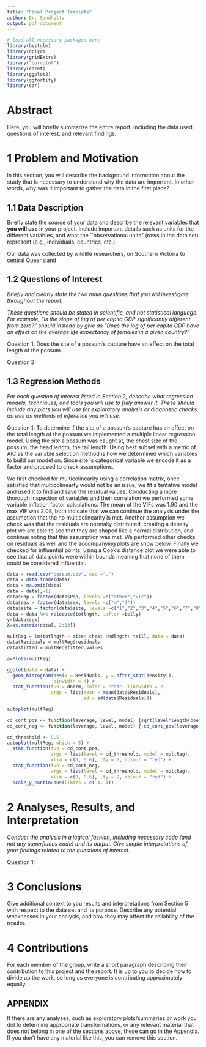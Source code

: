 ```yaml
---
title: "Final Project Template"
author: Dr. Sandholtz
output: pdf_document
---
```


```{=html}
<style type="text/css">
h1.title {
font-size: 40px;
text-align: center;
}
h4.author {
font-size: 40px;
text-align: center;
}
</style>
```
\newpage

```r
# load all necessary packages here
library(bestglm)
library(dplyr)
library(gridExtra)
library("corrplot")
library(caret)
library(ggplot2)
library(ggfortify)
library(car)
```

# Abstract

Here, you will briefly summarize the entire report, including the data used, questions of interest, and relevant findings.

# 1 Problem and Motivation

In this section, you will describe the background information about the study that is necessary to understand why the data are important. In other words, why was it important to gather the data in the first place?

## 1.1 Data Description

Briefly state the source of your data and describe the relevant variables that **you will use** in your project. Include important details such as units for the different variables, and what the \`\`observational units" (rows in the data set) represent (e.g., individuals, countries, etc.)

Our data was collected by wildlife researchers, on Southern Victoria to central Queensland

## 1.2 Questions of Interest

*Briefly and clearly state the two main questions that you will investigate throughout the report.*

*These questions should be stated in scientific, and not statistical language. For example, "Is the slope of log of per capita GDP significantly different from zero?" should instead by give as "Does the log of per capita GDP have an effect on the average life expectancy of females in a given country?"*

Question 1: Does the site of a possum's capture have an effect on the total length of the possum.

Question 2:

## 1.3 Regression Methods

*For each question of interest listed in Section 2, describe what regression models, techniques, and tools you will use to fully answer it. These should include any plots you will use for exploratory analysis or diagnostic checks, as well as methods of inference you will use.*

Question 1: To determine if the site of a possum's capture has an effect on the total length of the possum we implemented a multiple linear regression model. Using the site a possum was caught at, the chest size of the possum, the head length, the tail length. Using best subset with a metric of AIC as the variable selection method is how we determined which variables to build our model on. Since site is categorical variable we encode it as a factor and proceed to check assumptions.

We first checked for multicolinearity using a correlation matrix, once satisfied that multicolinearty would not be an issue, we fit a tentative model and used it to find and save the residual values. Conducting a more thorough inspection of variables and their correlation we performed some variable inflation factor calculations. The mean of the VIFs was 1.90 and the max VIF was 2.08, both indicate that we can continue the analysis under the assumption that the no multicolinearity is met. Another assumption we check was that the residuals are normally distributed, creating a density plot we are able to see that they are shaped like a normal distribution, and continue noting that this assumption was met. We performed other checks on residuals as well and the accompanying plots are show below. Finally we checked for influential points, using a Cook's distance plot we were able to see that all data points were within bounds meaning that none of them could be considered influential.

```r
data = read.csv("possum.csv", sep =",")
data = data.frame(data)
data = na.omit(data)
data = data[,-1]
data$Pop = factor(data$Pop, levels =c("other","Vic"))
data$sex = factor(data$sex, levels =c("m","f"))
data$site = factor(data$site, levels =c("1","2","3","4","5","6","7","8","9","10"))
data = data %>% relocate(totlngth, .after =belly)
y=(data$sex)
X=as.matrix(data[, 2:13])

multReg = lm(totlngth ~ site+ chest +hdlngth+ taill, data = data)
data$Residuals = multReg$residuals
data$fitted = multReg$fitted.values

avPlots(multReg)

ggplot(data = data) +
  geom_histogram(aes(x = Residuals, y = after_stat(density)), 
                 binwidth = 4) +
  stat_function(fun = dnorm, color = "red", linewidth = 2,
                args = list(mean = mean(data$Residuals), 
                            sd = sd(data$Residuals))) 

autoplot(multReg)

cd_cont_pos <- function(leverage, level, model) {sqrt(level*length(coef(model))*(1-leverage)/leverage)}
cd_cont_neg <- function(leverage, level, model) {-cd_cont_pos(leverage, level, model)}

cd_threshold <- 0.5
autoplot(multReg, which = 5) +
  stat_function(fun = cd_cont_pos,
                args = list(level = cd_threshold, model = multReg),
                xlim = c(0, 0.6), lty = 2, colour = "red") +
  stat_function(fun = cd_cont_neg,
                args = list(level = cd_threshold, model = multReg),
                xlim = c(0, 0.6), lty = 2, colour = "red") +
  scale_y_continuous(limits = c(-4, 4))
```

# 2 Analyses, Results, and Interpretation

*Conduct the analysis in a logical fashion, including necessary code (and not any superfluous code) and its output. Give simple interpretations of your findings related to the questions of interest.*

Question 1:

# 3 Conclusions

Give additional context to you results and interpretations from Section 5 with respect to the data set and its purpose. Describe any potential weaknesses in your analysis, and how they may affect the reliability of the results.

# 4 Contributions

For each member of the group, write a short paragraph describing their contribution to this project and the report. It is up to you to decide how to divide up the work, so long as everyone is contributing approximately equally.

## APPENDIX

If there are any analyses, such as exploratory plots/summaries or work you did to determine appropriate transformations, or any relevant material that does not belong in one of the sections above, these can go in the Appendix. If you don't have any material like this, you can remove this section.
